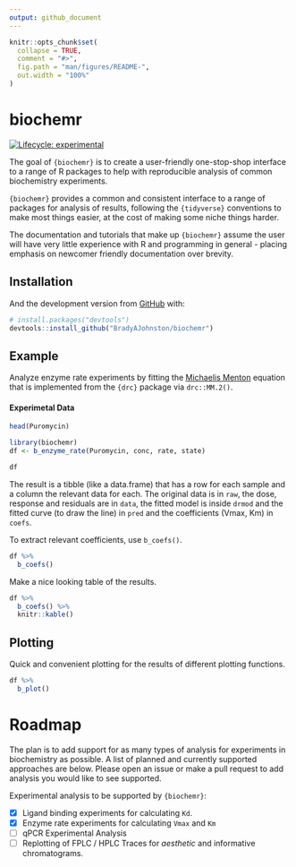 ```yaml
---
output: github_document
---
```


<!-- README.md is generated from README.Rmd. Please edit that file -->

```r
knitr::opts_chunk$set(
  collapse = TRUE,
  comment = "#>",
  fig.path = "man/figures/README-",
  out.width = "100%"
)
```

# biochemr

<!-- badges: start -->

[![Lifecycle: experimental](https://img.shields.io/badge/lifecycle-experimental-orange.svg)](https://lifecycle.r-lib.org/articles/stages.html#experimental)

<!-- badges: end -->

The goal of `{biochemr}` is to create a user-friendly one-stop-shop interface to a range of R packages to help with reproducible analysis of common biochemistry experiments.

`{biochemr}` provides a common and consistent interface to a range of packages for analysis of results, following the `{tidyverse}` conventions to make most things easier, at the cost of making some niche things harder.

The documentation and tutorials that make up `{biochemr}` assume the user will have very little experience with R and programming in general - placing emphasis on newcomer friendly documentation over brevity.

## Installation

<!-- You can install the released version of biochemr from [CRAN](https://CRAN.R-project.org) with: -->

<!-- ``` r -->
<!-- install.packages("biochemr") -->
<!-- ``` -->

And the development version from [GitHub](https://github.com/) with:

``` r
# install.packages("devtools")
devtools::install_github("BradyAJohnston/biochemr")
```

## Example

Analyze enzyme rate experiments by fitting the [Michaelis Menton](https://en.wikipedia.org/wiki/Michaelis%E2%80%93Menten_kinetics) equation that is implemented from the `{drc}` package via `drc::MM.2()`.

#### Experimetal Data

```r
head(Puromycin)

```

```r
library(biochemr)
df <- b_enzyme_rate(Puromycin, conc, rate, state)

df
```

The result is a tibble (like a data.frame) that has a row for each sample and a column the relevant data for each. The original data is in `raw`, the dose, response and residuals are in `data`, the fitted model is inside `drmod` and the fitted curve (to draw the line) in `pred` and the coefficients (Vmax, Km) in `coefs`.

To extract relevant coefficients, use `b_coefs()`.
```r
df %>% 
  b_coefs()
```

Make a nice looking table of the results.
```r
df %>% 
  b_coefs() %>% 
  knitr::kable()
```

## Plotting
Quick and convenient plotting for the results of different plotting functions.

```r
df %>% 
  b_plot()
```



# Roadmap
The plan is to add support for as many types of analysis for experiments in
biochemistry as possible. A list of planned and currently supported approaches
are below. Please open an issue or make a pull request to add analysis you would
like to see supported.

Experimental analysis to be supported by `{biochemr}`:

- [x] Ligand binding experiments for calculating `Kd`.
- [x] Enzyme rate experiments for calculating `Vmax` and `Km`
- [ ] qPCR Experimental Analysis
- [ ] Replotting of FPLC / HPLC Traces for _aesthetic_ and informative chromatograms.

